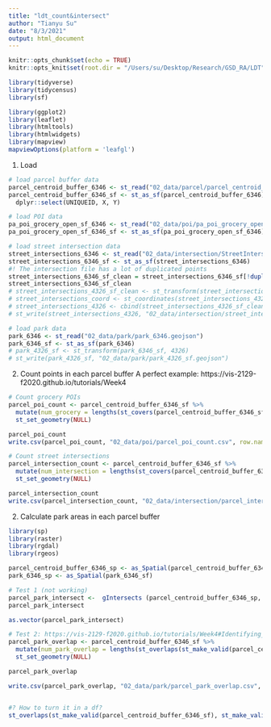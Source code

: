 ```yaml
---
title: "ldt_count&intersect"
author: "Tianyu Su"
date: "8/3/2021"
output: html_document
---
```


```r
knitr::opts_chunk$set(echo = TRUE)
knitr::opts_knit$set(root.dir = "/Users/su/Desktop/Research/GSD_RA/LDT")
```

```r

library(tidyverse)
library(tidycensus)
library(sf)

library(ggplot2)
library(leaflet)
library(htmltools)
library(htmlwidgets)
library(mapview)
mapviewOptions(platform = 'leafgl')

```

1. Load 
```r

# load parcel buffer data
parcel_centroid_buffer_6346 <- st_read("02_data/parcel/parcel_centroid_buffer_6346.geojson")
parcel_centroid_buffer_6346_sf <- st_as_sf(parcel_centroid_buffer_6346) %>%
  dplyr::select(UNIQUEID, X, Y)

```

```r

# load POI data
pa_poi_grocery_open_sf_6346 <- st_read("02_data/poi/pa_poi_grocery_open_sf_6346.geojson")
pa_poi_grocery_open_sf_6346_sf <- st_as_sf(pa_poi_grocery_open_sf_6346)

# load street intersection data
street_intersections_6346 <- st_read("02_data/intersection/StreetIntersections.geojson")
street_intersections_6346_sf <- st_as_sf(street_intersections_6346)
#! The intersection file has a lot of duplicated points
street_intersections_6346_sf_clean = street_intersections_6346_sf[!duplicated(street_intersections_6346_sf$geometry),]
street_intersections_6346_sf_clean
# street_intersections_4326_sf_clean <- st_transform(street_intersections_6346_sf_clean, 4326)
# street_intersections_coord <- st_coordinates(street_intersections_4326_sf_clean)
# street_intersections_4326 <- cbind(street_intersections_4326_sf_clean, street_intersections_coord)
# st_write(street_intersections_4326, "02_data/intersection/street_intersections_4326.geojson")

# load park data
park_6346 <- st_read("02_data/park/park_6346.geojson")
park_6346_sf <- st_as_sf(park_6346)
# park_4326_sf <- st_transform(park_6346_sf, 4326)
# st_write(park_4326_sf, "02_data/park/park_4326_sf.geojson")

```

2. Count points in each parcel buffer
A perfect example: https://vis-2129-f2020.github.io/tutorials/Week4 
```r

# Count grocery POIs
parcel_poi_count <- parcel_centroid_buffer_6346_sf %>%
  mutate(num_grocery = lengths(st_covers(parcel_centroid_buffer_6346_sf, pa_poi_grocery_open_sf_6346_sf))) %>%
  st_set_geometry(NULL)

parcel_poi_count
write.csv(parcel_poi_count, "02_data/poi/parcel_poi_count.csv", row.names = FALSE)

# Count street intersections
parcel_intersection_count <- parcel_centroid_buffer_6346_sf %>%
  mutate(num_intersection = lengths(st_covers(parcel_centroid_buffer_6346_sf, street_intersections_6346_sf_clean))) %>%
  st_set_geometry(NULL)

parcel_intersection_count
write.csv(parcel_intersection_count, "02_data/intersection/parcel_intersection_count.csv", row.names = FALSE)

```

2. Calculate park areas in each parcel buffer
```r

library(sp)
library(raster)
library(rgdal)
library(rgeos)

```

```r

parcel_centroid_buffer_6346_sp <- as_Spatial(parcel_centroid_buffer_6346_sf)
park_6346_sp <- as_Spatial(park_6346_sf)

# Test 1 (not working)
parcel_park_intersect <-  gIntersects (parcel_centroid_buffer_6346_sp, park_6346_sp, byid=FALSE)
parcel_park_intersect

as.vector(parcel_park_intersect)

# Test 2: https://vis-2129-f2020.github.io/tutorials/Week4#Identifying_overlapping_polygons 
parcel_park_overlap <- parcel_centroid_buffer_6346_sf %>%
  mutate(num_park_overlap = lengths(st_overlaps(st_make_valid(parcel_centroid_buffer_6346_sf), st_make_valid(park_6346_sf)))) %>%
  st_set_geometry(NULL)

parcel_park_overlap

write.csv(parcel_park_overlap, "02_data/park/parcel_park_overlap.csv", row.names = FALSE)


#? How to turn it in a df?
st_overlaps(st_make_valid(parcel_centroid_buffer_6346_sf), st_make_valid(park_6346_sf))


```
